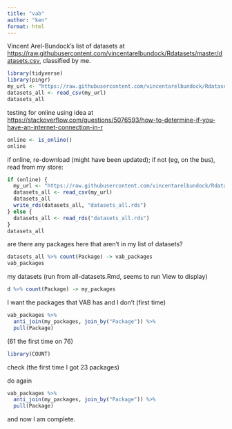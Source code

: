 ```yaml
---
title: "vab"
author: "ken"
format: html
---
```


Vincent Arel-Bundock's list of datasets at <https://raw.githubusercontent.com/vincentarelbundock/Rdatasets/master/datasets.csv>, classified by me.


```r
library(tidyverse)
library(pingr)
my_url <- "https://raw.githubusercontent.com/vincentarelbundock/Rdatasets/master/datasets.csv"
datasets_all <- read_csv(my_url)
datasets_all
```

testing for online using idea at <https://stackoverflow.com/questions/5076593/how-to-determine-if-you-have-an-internet-connection-in-r>

```r
online <- is_online()
online
```

if online, re-download (might have been updated); if not (eg, on the bus), read from my store:

```r
if (online) {
  my_url <- "https://raw.githubusercontent.com/vincentarelbundock/Rdatasets/master/datasets.csv"
  datasets_all <- read_csv(my_url)
  datasets_all
  write_rds(datasets_all, "datasets_all.rds")
} else {
  datasets_all <- read_rds("datasets_all.rds")
}
datasets_all
```

are there any packages here that aren't in my list of datasets?

```r
datasets_all %>% count(Package) -> vab_packages
vab_packages
```

my datasets (run from all-datasets.Rmd, seems to run View to display)

```r
d %>% count(Package) -> my_packages
```

I want the packages that VAB has and I don't (first time)

```r
vab_packages %>% 
  anti_join(my_packages, join_by("Package")) %>% 
  pull(Package)
```

(61 the first time on 76)

```r
library(COUNT)
```

check (the first time I got 23 packages)

do again

```r
vab_packages %>% 
  anti_join(my_packages, join_by("Package")) %>% 
  pull(Package)

```

and now I am complete.
